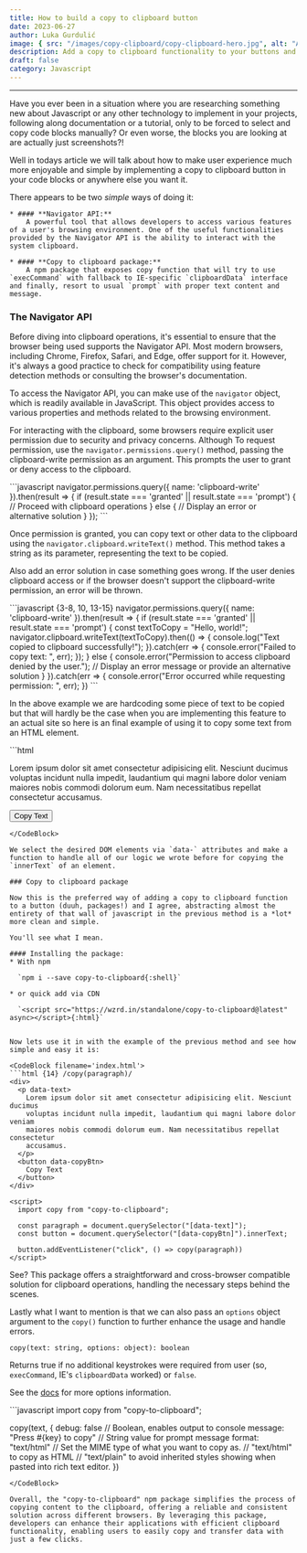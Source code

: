 ```yaml
---
title: How to build a copy to clipboard button
date: 2023-06-27
author: Luka Gurdulić
image: { src: "/images/copy-clipboard/copy-clipboard-hero.jpg", alt: "A clipboard on a desk beside newspapers" }
description: Add a copy to clipboard functionality to your buttons and give users a simple way to copy and paste bits of content.
draft: false
category: Javascript
---
```


---
Have you ever been in a situation where you are researching something new about Javascript or any other technology to implement in your projects, following along documentation or a tutorial, only to be forced to select and copy code blocks manually? Or even worse, the blocks you are looking at are actually just screenshots?!

Well in todays article we will talk about how to make user experience much more enjoyable and simple by implementing a copy to clipboard button in your code blocks or anywhere else you want it.

There appears to be two *simple* ways of doing it:

    * #### **Navigator API:** 
        A powerful tool that allows developers to access various features of a user's browsing environment. One of the useful functionalities provided by the Navigator API is the ability to interact with the system clipboard.

    * #### **Copy to clipboard package:**
        A npm package that exposes copy function that will try to use `execCommand` with fallback to IE-specific `clipboardData` interface and finally, resort to usual `prompt` with proper text content and message.

### The Navigator API

Before diving into clipboard operations, it's essential to ensure that the browser being used supports the Navigator API. Most modern browsers, including Chrome, Firefox, Safari, and Edge, offer support for it. However, it's always a good practice to check for compatibility using feature detection methods or consulting the browser's documentation.

To access the Navigator API, you can make use of the `navigator` object, which is readily available in JavaScript. This object provides access to various properties and methods related to the browsing environment.

For interacting with the clipboard, some browsers require explicit user permission due to security and privacy concerns. Although To request permission, use the `navigator.permissions.query()` method, passing the clipboard-write permission as an argument. This prompts the user to grant or deny access to the clipboard.

<CodeBlock filename='app.js'>
```javascript
navigator.permissions.query({ name: 'clipboard-write' }).then(result => {
  if (result.state === 'granted' || result.state === 'prompt') {
    // Proceed with clipboard operations
  } else {
    // Display an error or alternative solution
  }
});
```
</CodeBlock>

Once permission is granted, you can copy text or other data to the clipboard using the `navigator.clipboard.writeText()` method. This method takes a string as its parameter, representing the text to be copied.

Also add an error solution in case something goes wrong. If the user denies clipboard access or if the browser doesn't support the clipboard-write permission, an error will be thrown.

<CodeBlock filename='app.js'>
```javascript {3-8, 10, 13-15}
navigator.permissions.query({ name: 'clipboard-write' }).then(result => {
  if (result.state === 'granted' || result.state === 'prompt') {
    const textToCopy = "Hello, world!";
    navigator.clipboard.writeText(textToCopy).then(() => {
      console.log("Text copied to clipboard successfully!");
    }).catch(err => {
      console.error("Failed to copy text: ", err);
    });
  } else {
    console.error("Permission to access clipboard denied by the user.");
    // Display an error message or provide an alternative solution
  }
}).catch(err => {
  console.error("Error occurred while requesting permission: ", err);
})
```
</CodeBlock>

In the above example we are hardcoding some piece of text to be copied but that will hardly be the case when you are implementing this feature to an actual site so here is an final example of using it to copy some text from an HTML element.

<CodeBlock filename='index.html'>
```html
<div>
  <p data-text>
    Lorem ipsum dolor sit amet consectetur adipisicing elit. Nesciunt ducimus
    voluptas incidunt nulla impedit, laudantium qui magni labore dolor veniam
    maiores nobis commodi dolorum eum. Nam necessitatibus repellat consectetur
    accusamus.
  </p>
  <button data-copyBtn>
    Copy Text
  </button>
</div>

<script>
  const paragraph = document.querySelector("[data-text]");
  const button = document.querySelector("[data-copyBtn]").innerText;

  button.addEventListener("click", () => CopyToClipboard(paragraph))

  function CopyToClipboard(text) {
    navigator.permissions
      .query({ name: "clipboard-write" })
      .then((result) => {
        if (result.state === "granted" || result.state === "prompt") {
          navigator.clipboard
            .writeText(text)
            .then(() => {
              console.log("Text copied to clipboard successfully!");
            })
            .catch((err) => {
              console.error("Failed to copy text: ", err);
            });
        } else {
          console.error("Permission to access clipboard denied by the user.");
        }
      })
      .catch((err) => {
        console.error("Error occurred while requesting permission: ", err);
      });
  }
</script>
```
</CodeBlock>

We select the desired DOM elements via `data-` attributes and make a function to handle all of our logic we wrote before for copying the `innerText` of an element.

### Copy to clipboard package

Now this is the preferred way of adding a copy to clipboard function to a button (duuh, packages!) and I agree, abstracting almost the entirety of that wall of javascript in the previous method is a *lot* more clean and simple. 

You'll see what I mean.

#### Installing the package:
* With npm

  `npm i --save copy-to-clipboard{:shell}`

* or quick add via CDN

  `<script src="https://wzrd.in/standalone/copy-to-clipboard@latest" async></script>{:html}`


Now lets use it in with the example of the previous method and see how simple and easy it is:

<CodeBlock filename='index.html'>
```html {14} /copy(paragraph)/
<div>
  <p data-text>
    Lorem ipsum dolor sit amet consectetur adipisicing elit. Nesciunt ducimus
    voluptas incidunt nulla impedit, laudantium qui magni labore dolor veniam
    maiores nobis commodi dolorum eum. Nam necessitatibus repellat consectetur
    accusamus.
  </p>
  <button data-copyBtn>
    Copy Text
  </button>
</div>

<script>
  import copy from "copy-to-clipboard";

  const paragraph = document.querySelector("[data-text]");
  const button = document.querySelector("[data-copyBtn]").innerText;

  button.addEventListener("click", () => copy(paragraph))
</script>
```
</CodeBlock>

See? This package offers a straightforward and cross-browser compatible solution for clipboard operations, handling the necessary steps behind the scenes.

Lastly what I want to mention is that we can also pass an `options` object argument to the `copy()` function to further enhance the usage and handle errors.

`copy(text: string, options: object): boolean`

Returns true if no additional keystrokes were required from user (so, `execCommand`, IE's `clipboardData` worked) or `false`.

See the [docs](https://www.npmjs.com/package/copy-to-clipboard) for more options information.

<CodeBlock filename='app.js'>
```javascript
import copy from "copy-to-clipboard";

copy(text, {
  debug: false
  // Boolean, enables output to console
  message: "Press #{key} to copy"
  // String value for prompt message
  format: "text/html"
  // Set the MIME type of what you want to copy as.
  // "text/html" to copy as HTML 
  // "text/plain" to avoid inherited styles showing when pasted into rich text editor.
})
```
</CodeBlock>

Overall, the "copy-to-clipboard" npm package simplifies the process of copying content to the clipboard, offering a reliable and consistent solution across different browsers. By leveraging this package, developers can enhance their applications with efficient clipboard functionality, enabling users to easily copy and transfer data with just a few clicks.
